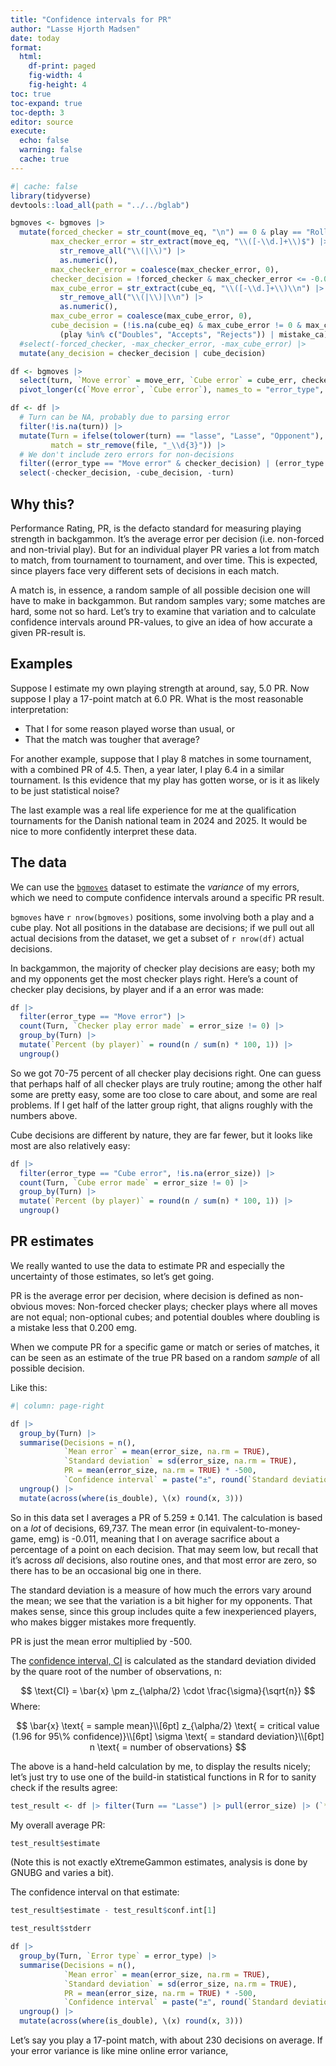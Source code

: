 ```yaml
---
title: "Confidence intervals for PR"
author: "Lasse Hjorth Madsen"
date: today 
format: 
  html:
    df-print: paged
    fig-width: 4
    fig-height: 4
toc: true
toc-expand: true
toc-depth: 3
editor: source
execute:
  echo: false
  warning: false
  cache: true
---
```


```r
#| cache: false
library(tidyverse)
devtools::load_all(path = "../../bglab")
```

```r
bgmoves <- bgmoves |> 
  mutate(forced_checker = str_count(move_eq, "\n") == 0 & play == "Rolls",
         max_checker_error = str_extract(move_eq, "\\([-\\d.]+\\)$") |> 
           str_remove_all("\\(|\\)") |> 
           as.numeric(),
         max_checker_error = coalesce(max_checker_error, 0),
         checker_decision = !forced_checker & max_checker_error <= -0.001 & play == "Rolls",
         max_cube_error = str_extract(cube_eq, "\\([-\\d.]+\\)\\n") |> 
           str_remove_all("\\(|\\)|\\n") |> 
           as.numeric(),
         max_cube_error = coalesce(max_cube_error, 0),
         cube_decision = (!is.na(cube_eq) & max_cube_error != 0 & max_cube_error >= -0.2) | 
           (play %in% c("Doubles", "Accepts", "Rejects")) | mistake_ca) |> 
  #select(-forced_checker, -max_checker_error, -max_cube_error) |> 
  mutate(any_decision = checker_decision | cube_decision)
```

```r
df <- bgmoves |>
  select(turn, `Move error` = move_err, `Cube error` = cube_err, checker_decision, cube_decision, length, file) |> 
  pivot_longer(c(`Move error`, `Cube error`), names_to = "error_type", values_to = "error_size")  
```

```r
df <- df |>
  # Turn can be NA, probably due to parsing error
  filter(!is.na(turn)) |> 
  mutate(Turn = ifelse(tolower(turn) == "lasse", "Lasse", "Opponent"),
         match = str_remove(file, "_\\d{3}")) |>
  # We don't include zero errors for non-decisions
  filter((error_type == "Move error" & checker_decision) | (error_type == "Cube error" & cube_decision)) |> 
  select(-checker_decision, -cube_decision, -turn)
```

## Why this?

Performance Rating, PR, is the defacto standard for measuring playing strength in backgammon. It's the average error per decision (i.e. non-forced and non-trivial play). But for an individual player PR varies a lot from match to match, from tournament to tournament, and over time. This is expected, since players face very different sets of decisions in each match.

A match is, in essence, a random sample of all possible decision one will have to make in backgammon. But random samples vary; some matches are hard, some not so hard. Let's try to examine that variation and to calculate confidence intervals around PR-values, to give an idea of how accurate a given PR-result is.

## Examples

Suppose I estimate my own playing strength at around, say, 5.0 PR. Now suppose I play a 17-point match at 6.0 PR. What is the most reasonable interpretation:

  - That I for some reason played worse than usual, or 
  - That the match was tougher that average?
    
For another example, suppose that I play 8 matches in some tournament, with a combined PR of 4.5. Then, a year later, I play 6.4 in a similar tournament. Is this evidence that my play has gotten worse, or is it as likely to be just statistical noise?

The last example was a real life experience for me at the qualification tournaments for the Danish national team in 2024 and 2025. It would be nice to more confidently interpret these data.

## The data

We can use the [`bgmoves`](https://lassehjorthmadsen.github.io/bglab/reference/bgmoves.html) dataset to estimate the *variance* of my errors, which we need to compute confidence intervals around a specific PR result.

`bgmoves` have `r nrow(bgmoves)` positions, some involving both a play and a cube play. Not all positions in the database are decisions; if we pull out all actual decisions from the dataset, we get a subset of `r nrow(df)` actual decisions.

In backgammon, the majority of checker play decisions are easy; both my and my opponents get the most checker plays right. Here's a count of checker play decisions, by player and if a an error was made: 

```r
df |> 
  filter(error_type == "Move error") |> 
  count(Turn, `Checker play error made` = error_size != 0) |>
  group_by(Turn) |> 
  mutate(`Percent (by player)` = round(n / sum(n) * 100, 1)) |> 
  ungroup()
```

So we got 70-75 percent of all checker play decisions right. One can guess that perhaps half of all checker plays are truly routine; among the other half some are pretty easy, some are too close to care about, and some are real problems. If I get half of the latter group right, that aligns roughly with the numbers above.

Cube decisions are different by nature, they are far fewer, but it looks like most are also relatively easy:

```r
df |> 
  filter(error_type == "Cube error", !is.na(error_size)) |> 
  count(Turn, `Cube error made` = error_size != 0) |>
  group_by(Turn) |> 
  mutate(`Percent (by player)` = round(n / sum(n) * 100, 1)) |> 
  ungroup()
```

## PR estimates

We really wanted to use the data to estimate PR and especially the uncertainty of those estimates, so let's get going.

PR is the average error per decision, where decision is defined as non-obvious moves: Non-forced checker plays; checker plays where all moves are not equal; non-optional cubes; and potential doubles where doubling is a mistake less that 0.200 emg.

When we compute PR for a specific game or match or series of matches, it can be seen as an estimate of the true PR based on a random *sample* of all possible decision.

Like this:

```r
#| column: page-right

df |> 
  group_by(Turn) |> 
  summarise(Decisions = n(),
            `Mean error` = mean(error_size, na.rm = TRUE), 
            `Standard deviation` = sd(error_size, na.rm = TRUE),
            PR = mean(error_size, na.rm = TRUE) * -500, 
            `Confidence interval` = paste("±", round(`Standard deviation`/ sqrt(Decisions) * 500 * qnorm(0.975), 3))) |> 
  ungroup() |> 
  mutate(across(where(is_double), \(x) round(x, 3)))
```

So in this data set I averages a PR of 5.259 ± 0.141. The calculation is based on a *lot* of decisions, 69,737. The mean error (in equivalent-to-money-game, emg) is -0.011, meaning that I on average sacrifice about a percentage of a point on each decision. That may seem low, but recall that it's across *all* decisions, also routine ones, and that most error are zero, so there has to be an occasional big one in there.

The standard deviation is a measure of how much the errors vary around the mean; we see that the variation is a bit higher for my opponents. That makes sense, since this group includes quite a few inexperienced players, who makes bigger mistakes more frequently.

PR is just the mean error multiplied by -500.

The [confidence interval, CI](https://en.wikipedia.org/wiki/Confidence_interval) is calculated as the standard deviation divided by the quare root of the number of observations, n:

$$
\text{CI} = \bar{x} \pm z_{\alpha/2} \cdot \frac{\sigma}{\sqrt{n}}
$$
Where:

$$
\bar{x} \text{ = sample mean}\\[6pt]
z_{\alpha/2} \text{ = critical value (1.96 for 95\% confidence)}\\[6pt]
\sigma \text{ = standard deviation}\\[6pt]
n \text{ = number of observations}
$$



The above is a hand-held calculation by me, to display the results nicely; let's just try to use one of the build-in statistical functions in R for to sanity check if the results agree: 

```r
test_result <- df |> filter(Turn == "Lasse") |> pull(error_size) |> (`*`)(-500) |> t.test()
```

My overall average PR: 

```r
test_result$estimate
```

(Note this is not exactly eXtremeGammon estimates, analysis is done by GNUBG and varies a bit).

The confidence interval on that estimate:

```r
test_result$estimate - test_result$conf.int[1]
```


```r
test_result$stderr 
```


```r
df |> 
  group_by(Turn, `Error type` = error_type) |> 
  summarise(Decisions = n(),
            `Mean error` = mean(error_size, na.rm = TRUE), 
            `Standard deviation` = sd(error_size, na.rm = TRUE),
            PR = mean(error_size, na.rm = TRUE) * -500, 
            `Confidence interval` = paste("±", round(`Standard deviation`/ sqrt(Decisions) * 500 * qnorm(0.975), 2))) |> 
  ungroup() |> 
  mutate(across(where(is_double), \(x) round(x, 3)))
```


Let's say you play a 17-point match, with about 230 decisions on average. If your error variance is like mine online error variance,
